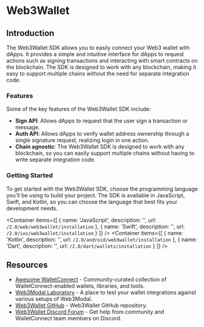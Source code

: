 
# Web3Wallet

## Introduction

The Web3Wallet SDK allows you to easily connect your Web3 wallet with dApps. It provides a simple and intuitive interface for dApps to request actions such as signing transactions and interacting with smart contracts on the blockchain. The SDK is designed to work with any blockchain, making it easy to support multiple chains without the need for separate integration code.

### Features

Some of the key features of the Web3Wallet SDK include:

- **Sign API**: Allows dApps to request that the user sign a transaction or message.
- **Auth API**: Allows dApps to verify wallet address ownership through a single signature request, realizing login in one action.
- **Chain agnostic**: The Web3Wallet SDK is designed to work with any blockchain, so you can easily support multiple chains without having to write separate integration code.

### Getting Started

To get started with the Web3Wallet SDK, choose the programming language you'll be using to build your project. The SDK is available in JavaScript, Swift, and Kotlin, so you can choose the language that best fits your development needs.

<Container
  items={[
    {
      name: 'JavaScript',
      description: '',
      url: `/2.0/web/web3wallet/installation`
    },
    {
      name: 'Swift',
      description: '',
      url: `/2.0/ios/web3wallet/installation`
    }
  ]}
/>
<Container
  items={[
    {
      name: 'Kotlin',
      description: '',
      url: `/2.0/android/web3wallet/installation`
    },
    {
      name: 'Dart',
      description: '',
      url: `/2.0/dart/wallets/installation`
    }
  ]}
/>

## Resources

- [Awesome WalletConnect](https://github.com/WalletConnect/awesome-walletconnect) - Community-curated collection of WalletConnect-enabled wallets, libraries, and tools.
- [Web3Modal Laboratory](https://lab.web3modal.com) - A place to test your wallet integrations against various setups of Web3Modal.
- [Web3Wallet GitHub](https://github.com/WalletConnect/walletconnect-monorepo/tree/v2.0/packages/web3wallet) - Web3Wallet GitHub repository.
- [Web3Wallet Discord Forum](https://discord.com/channels/492410046307631105/1068626962374991993) - Get help from community and WalletConnect team members on Discord.
